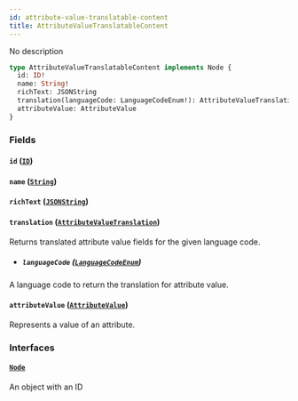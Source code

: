 ```yaml
---
id: attribute-value-translatable-content
title: AttributeValueTranslatableContent
---
```


No description

```graphql
type AttributeValueTranslatableContent implements Node {
  id: ID!
  name: String!
  richText: JSONString
  translation(languageCode: LanguageCodeEnum!): AttributeValueTranslation
  attributeValue: AttributeValue
}
```

### Fields

#### `id` ([`ID`](../../../developer/api-reference/scalars/id))

#### `name` ([`String`](../../../developer/api-reference/scalars/string))

#### `richText` ([`JSONString`](../../../developer/api-reference/scalars/jsonstring))

#### `translation` ([`AttributeValueTranslation`](../../../developer/api-reference/objects/attribute-value-translation))

Returns translated attribute value fields for the given language code.

- ##### `languageCode` ([`LanguageCodeEnum`](../../../developer/api-reference/enums/language-code-enum))

A language code to return the translation for attribute value.

#### `attributeValue` ([`AttributeValue`](../../../developer/api-reference/objects/attribute-value))

Represents a value of an attribute.

### Interfaces

#### [`Node`](../../../developer/api-reference/interfaces/node)

An object with an ID
